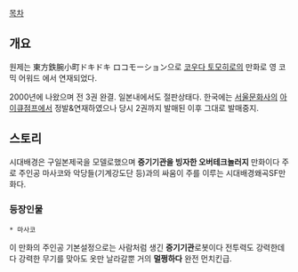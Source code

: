 [[목차]]

== 개요 ==
원제는 東方鉄腕小町ドキドキ ロコモーション으로 [[코우다 토모히로]]의 만화로 영 코믹 어워드 에서 연재되었다.

2000년에 나왔으며 전 3권 완결. 일본내에서도 절판상태다. 한국에는 [[서울문화사]]의 [[아이큐점프]]에서 정발&연재하였으나 당시 2권까지 발매된 이후 그대로 발매중지.

== 스토리 ==
시대배경은 구일본제국을 모델로했으며 '''증기기관을 빙자한 오버테크놀러지''' 만화이다 주로 주인공 마사코와 악당들(기계강도단 등)과의 싸움이 주를 이루는 시대배경왜곡SF만화다.

=== 등장인물 ===
 * 마사코
이 만화의 주인공 기본설정으로는 사람처럼 생긴 '''증기기관'''로봇이다 전투력도 강력한데다 강력한 무기를 맞아도 옷만 날라갈뿐 거의 '''멀쩡하다''' 완전 먼치킨급.
